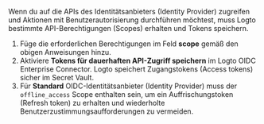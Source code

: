 Wenn du auf die APIs des Identitätsanbieters (Identity Provider) zugreifen und Aktionen mit Benutzerautorisierung durchführen möchtest, muss Logto bestimmte API-Berechtigungen (Scopes) erhalten und Tokens speichern.

1. Füge die erforderlichen Berechtigungen im Feld **scope** gemäß den obigen Anweisungen hinzu.
2. Aktiviere **Tokens für dauerhaften API-Zugriff speichern** im Logto OIDC Enterprise Connector. Logto speichert Zugangstokens (Access tokens) sicher im Secret Vault.
3. Für **Standard** OIDC-Identitätsanbieter (Identity Provider) muss der `offline_access` Scope enthalten sein, um ein Auffrischungstoken (Refresh token) zu erhalten und wiederholte Benutzerzustimmungsaufforderungen zu vermeiden.

